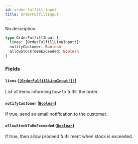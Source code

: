 ```yaml
---
id: order-fulfill-input
title: OrderFulfillInput
---
```


No description

```graphql
type OrderFulfillInput {
  lines: [OrderFulfillLineInput!]!
  notifyCustomer: Boolean
  allowStockToBeExceeded: Boolean
}
```

### Fields

#### `lines` ([`[OrderFulfillLineInput!]!`](../../../developer/api-reference/inputs/order-fulfill-line-input))

List of items informing how to fulfill the order.

#### `notifyCustomer` ([`Boolean`](../../../developer/api-reference/scalars/boolean))

If true, send an email notification to the customer.

#### `allowStockToBeExceeded` ([`Boolean`](../../../developer/api-reference/scalars/boolean))

If true, then allow proceed fulfillment when stock is exceeded.
